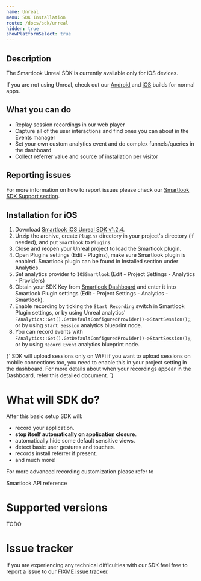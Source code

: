 ```yaml
---
name: Unreal
menu: SDK Installation
route: /docs/sdk/unreal
hidden: true
showPlatformSelect: true
---
```




## Description

The Smartlook Unreal SDK is currently available only for iOS devices.

If you are not using Unreal, check out our [Android](https://smartlook.github.io/docs/sdk/android/) and [iOS](https://smartlook.github.io/docs/sdk/ios/) builds for normal apps.

## What you can do

* Replay session recordings in our web player
* Capture all of the user interactions and find ones you can about in the Events manager
* Set your own custom analytics event and do complex funnels/queries in the dashboard
* Collect referrer value and source of installation per visitor

## Reporting issues

For more information on how to report issues please check our [Smartlook SDK Support section](https://smartlook.github.io/docs/sdk/support/#how-to-submit-an-issue).

## Installation for iOS

1. Download [Smartlook iOS Unreal SDK v1.2.4](https://sdk.smartlook.com/ios/smartlook-unreal-ios-sdk-1.2.4.zip).
2. Unzip the archive, create `Plugins` directory in your project's directory (if needed), and put `Smartlook` to `Plugins`.
3. Close and reopen your Unreal project to load the Smartlook plugin.
4. Open Plugins settings (Edit - Plugins), make sure Smartlook plugin is enabled. Smartlook plugin can be found in Installed section under Analytics.
5. Set analytics provider to `IOSSmartlook` (Edit - Project Settings - Analytics - Providers)
6. Obtain your SDK Key from [Smartlook Dashboard](https://www.smartlook.com/app/dashboard/settings/projects) and enter it into Smartlook Plugin settings (Edit - Project Settings - Analytics - Smartlook).
7. Enable recording by ticking the `Start Recording` switch in Smartlook Plugin settings, or by using Unreal analytics' `FAnalytics::Get().GetDefaultConfiguredProvider()->StartSession();`, or by using `Start Session` analytics blueprint node.
8. You can record events with `FAnalytics::Get().GetDefaultConfiguredProvider()->StartSession();`, or by using `Record Event` analytics blueprint node.

<TextBlock kind="note">
{`
SDK will upload sessions only on WiFi if you want to upload sessions on mobile connections too, you need to enable this in your project setting in the dashboard. For more details about when your recordings appear in the Dashboard, refer <Link to="/docs/sdk/conceptual/when-i-will-see-the-recordings-in-dashboard">this detailed document</Link>.
`}
</TextBlock>

# What will SDK do?

After this basic setup SDK will:
* record your application.
* **stop itself automatically on application closure**.
* automatically hide some default sensitive views.
* detect basic user gestures and touches.
* records install referrer if present.
* and much more!

For more advanced recording customization please refer to

<Link to="/docs/sdk/api-reference">Smartlook API reference</Link>

# Supported versions
TODO

# Issue tracker
If you are experiencing any technical difficulties with our SDK feel free to report a issue to our [FIXME issue tracker]().
